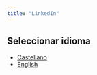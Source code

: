 ```yaml
---
title: "LinkedIn"
---
```



## Seleccionar idioma

* <a href="https://www.linkedin.com/in/fernando-veliz/?locale=es_ES">Castellano</a>
* <a href="https://www.linkedin.com/in/fernando-veliz/?locale=en_US">English</a>

